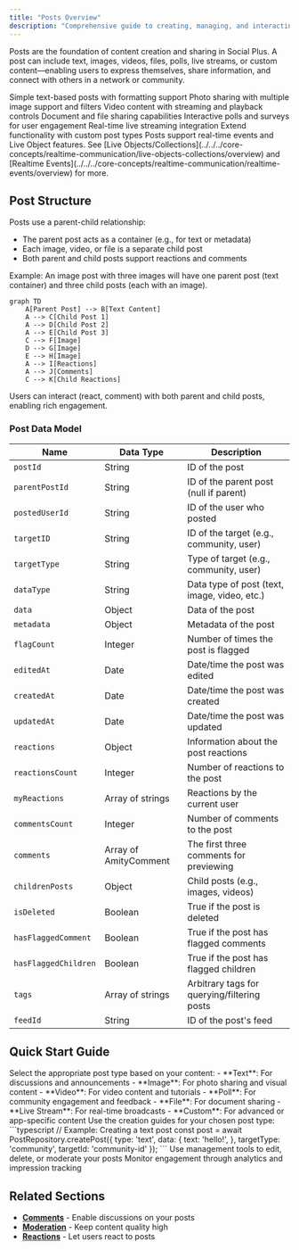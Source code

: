 ```yaml
---
title: "Posts Overview"
description: "Comprehensive guide to creating, managing, and interacting with posts in your social platform."
---
```


Posts are the foundation of content creation and sharing in Social Plus. A post can include text, images, videos, files, polls, live streams, or custom content—enabling users to express themselves, share information, and connect with others in a network or community.

<CardGroup cols={2}>
  <Card title="Text Posts" icon="text-size" href="creation/text-post">
    Simple text-based posts with formatting support
  </Card>
  <Card title="Image Posts" icon="image" href="creation/image-post">
    Photo sharing with multiple image support and filters
  </Card>
  <Card title="Video Posts" icon="video" href="creation/video-post">
    Video content with streaming and playback controls
  </Card>
  <Card title="File Posts" icon="paperclip-vertical" href="creation/file-post">
    Document and file sharing capabilities
  </Card>
  <Card title="Poll Posts" icon="chart-bar" href="creation/poll-post">
    Interactive polls and surveys for user engagement
  </Card>
  <Card title="Live Stream Posts" icon="circle-video" href="creation/live-stream-post">
    Real-time live streaming integration
  </Card>
  <Card title="Custom Posts" icon="puzzle-piece" href="creation/custom-post">
    Extend functionality with custom post types
  </Card>
</CardGroup>

<Info>
Posts support real-time events and Live Object features. See [Live Objects/Collections](../../../core-concepts/realtime-communication/live-objects-collections/overview) and [Realtime Events](../../../core-concepts/realtime-communication/realtime-events/overview) for more.
</Info>

## Post Structure
Posts use a parent-child relationship:
- The parent post acts as a container (e.g., for text or metadata)
- Each image, video, or file is a separate child post
- Both parent and child posts support reactions and comments

Example: An image post with three images will have one parent post (text container) and three child posts (each with an image).

```mermaid
graph TD
    A[Parent Post] --> B[Text Content]
    A --> C[Child Post 1]
    A --> D[Child Post 2]
    A --> E[Child Post 3]
    C --> F[Image]
    D --> G[Image]
    E --> H[Image]
    A --> I[Reactions]
    A --> J[Comments]
    C --> K[Child Reactions]
```


<Info>
Users can interact (react, comment) with both parent and child posts, enabling rich engagement.
</Info>

### Post Data Model

| Name               | Data Type         | Description                                                        |
|--------------------|------------------|--------------------------------------------------------------------|
| `postId`           | String           | ID of the post                                                     |
| `parentPostId`     | String           | ID of the parent post (null if parent)                             |
| `postedUserId`     | String           | ID of the user who posted                                          |
| `targetID`         | String           | ID of the target (e.g., community, user)                           |
| `targetType`       | String           | Type of target (e.g., community, user)                             |
| `dataType`         | String           | Data type of post (text, image, video, etc.)                       |
| `data`             | Object           | Data of the post                                                   |
| `metadata`         | Object           | Metadata of the post                                               |
| `flagCount`        | Integer          | Number of times the post is flagged                                |
| `editedAt`         | Date             | Date/time the post was edited                                      |
| `createdAt`        | Date             | Date/time the post was created                                     |
| `updatedAt`        | Date             | Date/time the post was updated                                     |
| `reactions`        | Object           | Information about the post reactions                               |
| `reactionsCount`   | Integer          | Number of reactions to the post                                    |
| `myReactions`      | Array of strings | Reactions by the current user                                      |
| `commentsCount`    | Integer          | Number of comments to the post                                     |
| `comments`         | Array of AmityComment | The first three comments for previewing                            |
| `childrenPosts`    | Object           | Child posts (e.g., images, videos)                                 |
| `isDeleted`        | Boolean          | True if the post is deleted                                        |
| `hasFlaggedComment`| Boolean          | True if the post has flagged comments                              |
| `hasFlaggedChildren`| Boolean         | True if the post has flagged children                              |
| `tags`             | Array of strings | Arbitrary tags for querying/filtering posts                        |
| `feedId`           | String           | ID of the post's feed                                              |


## Quick Start Guide

<Steps>
  <Step title="Choose Post Type">
    Select the appropriate post type based on your content:
    - **Text**: For discussions and announcements
    - **Image**: For photo sharing and visual content
    - **Video**: For video content and tutorials
    - **Poll**: For community engagement and feedback
    - **File**: For document sharing
    - **Live Stream**: For real-time broadcasts
    - **Custom**: For advanced or app-specific content
  </Step>
  <Step title="Create Content">
    Use the creation guides for your chosen post type:
    ```typescript
    // Example: Creating a text post
    const post = await PostRepository.createPost({
      type: 'text',
      data: {
      text: 'hello!',
      },
      targetType: 'community',
      targetId: 'community-id'
    });
    ```
  </Step>
  <Step title="Manage Post">
    Use management tools to edit, delete, or moderate your posts
  </Step>
  <Step title="Track Performance">
    Monitor engagement through analytics and impression tracking
  </Step>
</Steps>

## Related Sections

- **[Comments](../comments/overview)** - Enable discussions on your posts
- **[Moderation](../moderation/overview)** - Keep content quality high
- **[Reactions](../../discovery-engagement/reactions/overview)** - Let users react to posts
